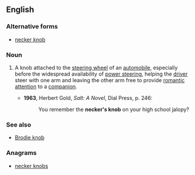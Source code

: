==English==

===Alternative forms===
* [[necker knob]]

===Noun===
{{en-noun|head=[[necker]][['s]] [[knob]]}}

# {{idiomatic|slang|dated}} A knob attached to the [[steering wheel]] of an [[automobile]], especially before the widespread availability of [[power steering]], helping the [[driver]] steer with one arm and leaving the other arm free to provide [[romantic]] [[attention]] to a  [[companion]].
#* '''1963''', Herbert Gold, ''Salt: A Novel'', Dial Press, p. 246:
#*: You remember the '''necker's knob''' on your high school jalopy?

===See also===
* [[Brodie knob]]

===Anagrams===
* [[necker knobs#English|necker knobs]]
